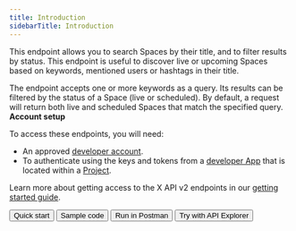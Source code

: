 ---
title: Introduction
sidebarTitle: Introduction
---


This endpoint allows you to search Spaces by their title, and to filter results by status. This endpoint is useful to discover live or upcoming Spaces based on keywords, mentioned users or hashtags in their title.

The endpoint accepts one or more keywords as a query. Its results can be filtered by the status of a Space (live or scheduled). By default, a request will return both live and scheduled Spaces that match the specified query.
<Note>
**Account setup**

To access these endpoints, you will need:

* An approved [developer account](https://developer.x.com/en/portal/petition/essential/basic-info).
* To authenticate using the keys and tokens from a [developer App](/resources/fundamentals/developer-apps) that is located within a [Project](/resources/fundamentals/projects). 

Learn more about getting access to the X API v2 endpoints in our [getting started guide](/x-api/getting-started/getting-access).
</Note>
<div className="flex space-x-2">
<Button href="/x-api/spaces/search/quickstart">
  Quick start
</Button>
<Button href="https://github.com/xdevplatform/Twitter-API-v2-sample-code">
  Sample code
</Button>
<Button href="https://www.postman.com/xapidevelopers/twitter-s-public-workspace/collection/r90eid4/twitter-api-v2?ctx=documentation">
  Run in Postman
</Button>
<Button href="https://developer.x.com/apitools/api?endpoint=/2/spaces/search&method=get">
  Try with API Explorer
</Button>
</div>
